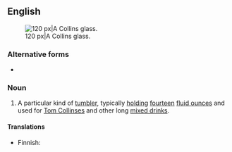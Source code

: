 ==English==
[[File:Collins Glass.gif|thumb|upright|120 px|A Collins glass.]]

===Alternative forms===
* {{l|en|collins glass}}

===Noun===
{{en-noun|es}}

# A particular kind of [[tumbler]], typically [[hold]]ing [[fourteen]] [[fluid ounce]]s and used for [[Tom Collins]]es and other long [[mixed drink|mixed drinks]].

====Translations====
{{trans-top|sort of tumbler}}
* Finnish: {{t|fi|collins-lasi}}
{{trans-mid}}
{{trans-bottom}}
